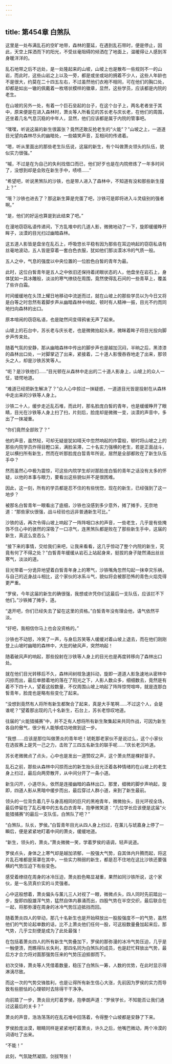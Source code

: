 ```yaml
---
---
---
```

title: 第454章 白煞队
---



这里是一处布满乱石的空旷地带，森林的蔓延，在遇到乱石带时，便是停止，因此，天空上挥洒而下的阳光，不受丝毫阻碍的倾洒在了地面上，温暖得让人感到浑身暖洋洋的。

乱石地带之后不远处，是一处隆起来的山坡，山坡上也是散布一些规则不一的山岩，而此时，这些山岩之上以及一旁，都是或坐或站的拥着不少人，这些人年龄也不是很大，约莫在二十四五左右，不过虽然他们衣袍不相同，可在他们的胸口处，却都是如出一辙的佩戴着一枚塔状模样的徽章，显然，这些学员，应该都是内院的老生。

在山坡的另外一处，有着一个巨石垒起的台子，在这个台子上，两名老者坐于其中，原来便是在进入森林时，萧炎等人所看见的苏长老与庆长老，在他们的周围，还坐着几名气息沉稳的中年人，显然，他们应该都是属于内院的管事吧。

“嘿嘿，听说这届的新生很嚣张？竟然还敢反抢老生的“火能”？”山坡之上，一道道目光望向森林尽头的幽暗处，一些嬉笑声音，互相间的传递着。

“嗯，听从里面出的那些老生队伍说，这届的新生，有个叫做萧炎领头的队伍，貌似实力很强。”

“嘁，不过是在为自己的失利找借口而已，他们好歹也是在内院修炼了一年多时间了，没想到却是会败在新生手中，啧啧……”

“希望吧，听说黑煞队的沙铁，也是带人进入了森林中，不知道有没和那些新生撞上？”

“哦？沙铁也进去了？那这新生算是完蛋了吧，沙铁可是即将进入斗灵级别的强者啊。”

“是，他们的好运也算是到此结束了吧。”

在漫地窃窃私语传递间，下方乱堆中的几道人影，微微地动了一下，旋即缓缓睁开眸子，淡漠的目光扫过幽暗森林。

这五道人影皆是盘坐在乱石上，呼吸悠长平稳有因为那些在耳边响起的窃窃私语有丝毫地波动，五人皆是穿着一套白色衣服，犹如他们那淡漠冰冷的气质一般。

五人之中，气息的强度以中央位置的一位脸色白皙的青年为最。

此时，这位白皙青年是五人之中依旧还保持着闭眼状态的人，他盘坐在岩石上，身体犹如一具冰雕般，淡淡的寒气缭绕在周围，竟然使得乱石间的一些青草上，覆盖了些许白霜。

时间缓缓地在头顶上耀日地移动中流逝而过，就在山坡上的那些学员以为今日又将是白等之时忽然有着脚步声从幽暗森林中响起，顿时有人精神一振，目光不约而同地扫向森林的出口。

原本喧闹的窃窃私语，也是陡然间变得鸦雀无声了起来。

山坡上的石台中，苏长老与庆长老，也是微微抬起头来，微眯着眸子将目光投向脚步声传来处。

随着气氛的安静，那从幽暗森林中传出的脚步声也是越加沉闷，半晌之后，黑漆漆的森林出口处，一对脚掌迈了出来，紧接着，二十道人影慢吞吞地走了出来，那领头之人，却是沙铁苏笑等人。

“呃？是沙铁他们……”目光顿在从森林中走出的二十道人影身上，山坡上的众人一怔，错愕地道。

“难道已经把新生解决了？”众人心中掠过一抹疑惑，一道道目光皆是投射在从森林中走出来的沙铁等人身上。

沙铁二十人，缓步走近乱石堆，而此时，那名脸庞白皙的青年，也是缓缓睁开了眼睛，目光在沙铁等人身上扫了扫，片刻后，脸庞却是微微一变，淡漠的声音中，多出了一抹凝重。

“你们竟然全部败了？”

他的声音，虽然轻，可却无疑是犹如晴天中忽然响起的炸雷般，顿时将山坡之上的那些内院学员炸得目瞪口呆，满脸呆滞，二十名实力强横的老生，若是正面战斗，足以横扫所有新生，然而在听那脸庞白晢青年所说，居然是全部都败在了新生队伍手中？

然而虽然心中极为震惊，可这些内院学生却对那脸庞白皙的青年之话没有太多的怀疑，以他的本事与眼力，要看出这些貌似并不是很困难。

因此，这一刻，所有的学员都是忍不住的有些恍惚，现在的新生，已经强到了这一地步？

被那名白皙青年一眼看出了底细，沙铁也没感到多少意外，摊了摊手，无奈地道：“那些家伙很强，战斗经验也远非普通新生可比。”

沙铁的话，再次令得山坡上响起了一阵阵咽口水的声音，一些老生，几乎是有些掩饰不住心中的骇然的深吸了一口凉气，连黑煞队都是败在了那些新生手中，这届的新生，真这么变态么？

“接下来的事情，交给我们来吧，让我来看看，这几乎惊动了整个内院的新生，究竟有何了不得之处？”白皙青年缓缓从岩石上站起身来，挺拔的身子陡然涌出丝丝寒气，淡淡的道。

目光带着一分诡异地望着白皙青年身上的寒气，沙铁嘴角忽然勾起一抹幸灾乐祸，与自己的近身战斗相比，这个家伙的冰系斗气，貌似将会被那恐怖的青色火焰克得更严重。

“罗侯，今年这届的新生的确很强，我想或许凭你们这最后一支队伍，应该拦不下他们。”沙铁摊了摊手，道。

“退开吧，你们已经失去了留在这里的资格。”白皙青年没有理会他，语气依然平淡。

“好吧，我相信你马上也会没资格的。”

沙铁也不动怒，冷笑了一声，与身后苏笑等人缓缓对着山坡上退去，而在他们刚刚登上山坡时幽暗的森林中，大批的破风声，突然响起！

随着破风声的响起，那些投射在沙铁等人身上的目光也是再度转移向了森林出口处。

就在他们目光转移后不久，森林间树枝急速抖动，旋即一道道人影急速地从密林中闪掠而出，最后单膝着地的落在了阳光之下，人影人数众多，细细数去，竟然是有着不下四十人，望着这般数量，不仅周围山坡上响起了阵阵惊愕喧哗，就是连那白皙青年，脸庞也是略有些变化了起来。

“没想到竟然有人将所有新生都聚合了起来，真是大手笔啊……不过这个人，会是谁呢？”望着那出现的几十名新生，石台上，苏长老惊叹地道。

往届的“火能猎捕赛”中，并不乏有人想将所有新生聚集起来共同作战，可因为新生各自的傲气，很少有人能够成功地做到这一步。

“我想……应该是那位叫做萧炎的青年吧！琥乾那老家伙不是说过么，这个小家伙在选拔赛上是凭一己之力，击败了三四五名新生的联手呢……”庆长老沉吟道。

苏长老微微点了点头，心中也是发出一道赞叹之声，这个萧炎然是棵好苗子。

乱石之前，那些从森林中闪掠而出的新生抬头目光泛着各种情绪的在山坡上的老生身上扫过，最后向两旁散开，从中间分开了一条小道。

新生闪开，小道尽头，依然是连接幽暗的森林出口，那里，细微的脚步声响起，旋即，四道人影从黑暗中缓步而出，最后穿过人群小道，来到了新生最前。

领头的一位背负着几乎与身高相同的巨尺的黑袍青年，微微抬头，目光环视全场，最后停留在了乱石堆中的五名白衣青年，抱拳微笑道：“几位学长应该便是这届“火能猎捕赛”的最后一支队伍，白煞队了吧？”

“白煞队，队长，罗侯。”白晢青年目光从四人身上扫过，在薰儿与琥嘉身上停了一瞬后，便是紧紧地盯着中间的萧炎，缓缓地道。

“新生，领头的，萧炎。”萧炎微微一笑，学着罗侯的语调，轻声说道。

罗侯点头，身体之上寒气却是越加浓郁，一股强大气势，自其体内升腾而起，将这片乱石堆都是笼罩在其中，一些实力稍弱的新生，都是忍不住地在这比沙铁还要强横的气势压迫下有些变色。

感受着缭绕在周身的冰冷压迫，萧炎脸色略显凝重，果然如同沙铁所说，这个家伙，是一名货真价实的斗灵强者。

心中这般想着，萧炎偏头与薰儿三人对视了一眼，微微点头，四人同时先前踏出一步，旋即四股雄浑气势，猛然自体内暴涌而出，四股气势在半空交织，最后联合在一起，将那弥漫在周身的冰冷气势压迫抵挡而回。

随着萧炎四人的举动，那几十名新生也是开始释放出一股股强度不一的气势，虽然他们的气势论起单数的话，比不上萧炎他们任何一股，可这般数量叠加起来后，那气势，几乎立刻便是成为了此处最强！

在包括着萧炎四人的所有新生气势叠加下，罗侯的那弥漫的冰冷气势压迫，几乎是一触便溃，而瞧得队长失利，那四名同为白煞队的成员，也是赶忙释放出气势，最后方才合力将对面那强势压来的气势压迫抵御而下。

初次交锋，萧炎等人凭借着数量，稳压了白煞队一筹，人数的优势，在此时显示得淋漓尽致。

而这一次的气势交锋胜利，也是让得所有新生信心大涨，先前因为罗侯的实力而导致有些胆怯的心理顿时去除得干干净净。

向前踏了一步，萧炎目光盯着罗侯，抱拳朗声道：“罗侯学长，不知能否让我们通过这最后的关卡？”

萧炎的声音，浩浩荡荡的在乱石堆中回荡着，令得整个山坡都是安静了下来。

罗侯脸庞淡漠，眼睛同样是紧紧地盯着萧炎，许久之后，他嘴巴微动，两个冷漠的词语吐了出来。

“不能！”

此刻，气氛陡然凝固，剑拔弩张！